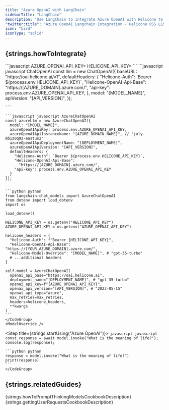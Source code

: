 ```yaml
---
title: "Azure OpenAI with LangChain"
sidebarTitle: "LangChain"
description: "Use LangChain to integrate Azure OpenAI with Helicone to log your Azure OpenAI usage."
"twitter:title": "Azure OpenAI Langchain Integration - Helicone OSS LLM Observability"
icon: "bird"
iconType: "solid"
---
```



## {strings.howToIntegrate}

<Steps>
  <Step title={strings.generateKey}>
    <div dangerouslySetInnerHTML={{ __html: strings.generateKeyInstructions }} />
  </Step>

  <Step title={strings.setApiKey}>
    ```javascript
    AZURE_OPENAI_API_KEY=<YOUR_AZURE_OPENAI_API_KEY>
    HELICONE_API_KEY=<YOUR_HELICONE_API_KEY>
    ```
  </Step>

  <Step title={strings.modifyBasePath}>
    <IncludeApiVersion />
    <CodeGroup>
    ```javascript javascript ChatOpenAI
    const llm = new ChatOpenAI({
      baseURL: "https://oai.helicone.ai/v1",
      defaultHeaders: {
        "Helicone-Auth": `Bearer ${process.env.HELICONE_API_KEY}`,
        "Helicone-OpenAI-Api-Base":
          "https://[AZURE_DOMAIN].azure.com/",
        "api-key": process.env.AZURE_OPENAI_API_KEY,
      },
      model: "[MODEL_NAME]",
      apiVersion: "[API_VERSION]",
    });

    ```

    ```javascript javascript AzureChatOpenAI
    const azureLlm = new AzureChatOpenAI({
      model: "[MODEL_NAME]",
      azureOpenAIApiKey: process.env.AZURE_OPENAI_API_KEY,
      azureOpenAIApiInstanceName: "[AZURE_DOMAIN_NAME]", // "july-mb1z0q9z-eastus2"
      azureOpenAIApiDeploymentName: "[DEPLOYMENT_NAME]",
      azureOpenAIApiVersion: "[API_VERSION]",
      defaultHeaders: {
        "Helicone-Auth": `Bearer ${process.env.HELICONE_API_KEY}`,
        "Helicone-OpenAI-Api-Base":
          "https://[AZURE_DOMAIN].azure.com/",
        "api-key": process.env.AZURE_OPENAI_API_KEY
      }
    });
    ```

    ```python python
    from langchain.chat_models import AzureChatOpenAI
    from dotenv import load_dotenv
    import os

    load_dotenv()

    HELICONE_API_KEY = os.getenv("HELICONE_API_KEY")
    AZURE_OPENAI_API_KEY = os.getenv("AZURE_OPENAI_API_KEY")

    helicone_headers = {
      "Helicone-Auth": f"Bearer {HELICONE_API_KEY}",
      "Helicone-OpenAI-Api-Base": "https://[YOUR_AZURE_DOMAIN].azure.com/",
      "Helicone-Model-Override": "[MODEL_NAME]", # "gpt-35-turbo"
      # ...additional headers
    }

    self.model = AzureChatOpenAI(
      openai_api_base="https://oai.helicone.ai",
      deployment_name="[DEPLOYMENT_NAME]", # "gpt-35-turbo"
      openai_api_key=f"{AZURE_OPENAI_API_KEY}",
      openai_api_version="[API_VERSION]", # "2023-05-15"
      openai_api_type="azure",
      max_retries=max_retries,
      headers=helicone_headers,
      **kwargs
    )
    ```
    </CodeGroup>
    <ModelOverride />
  </Step>

  <Step title={strings.startUsing("Azure OpenAI")}>
    <CodeGroup>
    ```javascript javascript
    const response = await model.invoke("What is the meaning of life?");
    console.log(response);
    ```

    ```python python
    response = model.invoke("What is the meaning of life?")
    print(response)
    ```
    </CodeGroup>
  </Step>

  <Step title={strings.verifyInHelicone}>
    <div dangerouslySetInnerHTML={{ __html: strings.verifyInHeliconeDesciption("Azure OpenAI") }} />
  </Step>
</Steps>

## {strings.relatedGuides}

<CardGroup cols={2}>
  <Card
    title="How to Prompt Thinking Models"
    icon="brain"
    href="/guides/cookbooks/prompt-thinking-models"
    iconType="light"
    vertical
  >
    {strings.howToPromptThinkingModelsCookbookDescription}
  </Card>
  <Card
    title="Getting User Requests"
    icon="user"
    href="/guides/cookbooks/getting-user-requests"
    iconType="light"
    vertical
  >
    {strings.gettingUserRequestsCookbookDescription}
  </Card>
</CardGroup>
